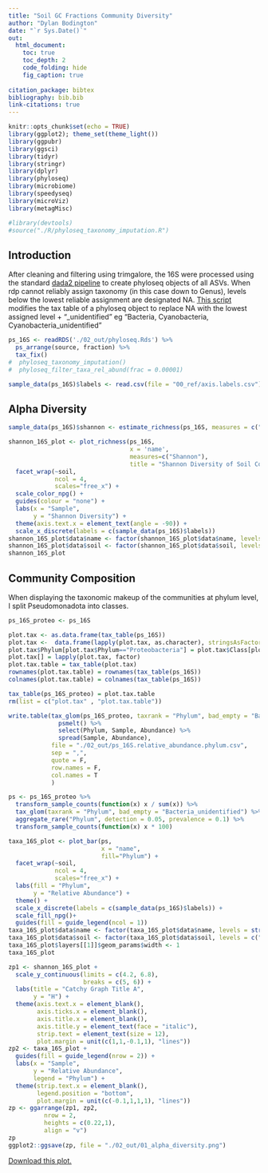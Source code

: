```yaml
---
title: "Soil GC Fractions Community Diversity"
author: "Dylan Bodington"
date: "`r Sys.Date()`"
out:
  html_document:
    toc: true
    toc_depth: 2
    code_folding: hide
    fig_caption: true
    
citation_package: bibtex
bibliography: bib.bib
link-citations: true
---
```


```r
knitr::opts_chunk$set(echo = TRUE)
library(ggplot2); theme_set(theme_light())
library(ggpubr)
library(ggsci)
library(tidyr)
library(stringr)
library(dplyr)
library(phyloseq)
library(microbiome)
library(speedyseq)
library(microViz)
library(metagMisc)

#library(devtools)
#source("./R/phyloseq_taxonomy_imputation.R")
```

## Introduction

After cleaning and filtering using trimgalore, the 16S were processed using the standard [dada2 pipeline](https://benjjneb.github.io/dada2/tutorial.html) to create phyloseq objects of all ASVs. When rdp cannot reliably assign taxonomy (in this case down to Genus), levels below the lowest reliable assignment are designated NA. [This script](https://github.com/bodington/gc_16S/blob/main/R/phyloseq_taxonomy_imputation.R) modifies the tax table of a phyloseq object to replace NA with the lowest assigned level + "_unidentified" eg "Bacteria, Cyanobacteria, Cyanobacteria_unidentified"


```r
ps_16S <- readRDS('./02_out/phyloseq.Rds') %>%
  ps_arrange(source, fraction) %>%
  tax_fix()
#  phyloseq_taxonomy_imputation()
#  phyloseq_filter_taxa_rel_abund(frac = 0.00001)

sample_data(ps_16S)$labels <- read.csv(file = "00_ref/axis.labels.csv")[, c(13)]
```

## Alpha Diversity

```r
sample_data(ps_16S)$shannon <- estimate_richness(ps_16S, measures = c("Shannon"))

shannon_16S_plot <- plot_richness(ps_16S,
                                  x = 'name',
                                  measures=c("Shannon"),
                                  title = "Shannon Diversity of Soil Community Fractions") +
  facet_wrap(~soil,
             ncol = 4,
             scales="free_x") +
  scale_color_npg() +
  guides(colour = "none") +
  labs(x = "Sample",
       y = "Shannon Diversity") +
  theme(axis.text.x = element_text(angle = -90)) +
  scale_x_discrete(labels = c(sample_data(ps_16S)$labels))
shannon_16S_plot$data$name <- factor(shannon_16S_plot$data$name, levels = str_sort(sample_data(ps_16S)$name, numeric = TRUE))
shannon_16S_plot$data$soil <- factor(shannon_16S_plot$data$soil, levels = c("Craibstone pH 4.5", "Craibstone pH 7.5", "Corsemaul", "Lower Dell"))
shannon_16S_plot
```

## Community Composition

When displaying the taxonomic makeup of the communities at phylum level, I split Pseudomonadota into classes.
```r
ps_16S_proteo <- ps_16S

plot.tax <- as.data.frame(tax_table(ps_16S))
plot.tax <-  data.frame(lapply(plot.tax, as.character), stringsAsFactors = F)
plot.tax$Phylum[plot.tax$Phylum=="Proteobacteria"] = plot.tax$Class[plot.tax$Phylum=="Proteobacteria"] 
plot.tax[] = lapply(plot.tax, factor)
plot.tax.table = tax_table(plot.tax)
rownames(plot.tax.table) = rownames(tax_table(ps_16S))
colnames(plot.tax.table) = colnames(tax_table(ps_16S))

tax_table(ps_16S_proteo) = plot.tax.table
rm(list = c("plot.tax" , "plot.tax.table"))
```

```r
write.table(tax_glom(ps_16S_proteo, taxrank = "Phylum", bad_empty = "Bacteria_unidentified") %>%
              psmelt() %>%
              select(Phylum, Sample, Abundance) %>%
              spread(Sample, Abundance),
            file = "./02_out/ps_16S.relative_abundance.phylum.csv",
            sep = ",",
            quote = F,
            row.names = F,
            col.names = T
            )

ps <- ps_16S_proteo %>%
  transform_sample_counts(function(x) x / sum(x)) %>%
  tax_glom(taxrank = "Phylum", bad_empty = "Bacteria_unidentified") %>%
  aggregate_rare("Phylum", detection = 0.05, prevalence = 0.1) %>%
  transform_sample_counts(function(x) x * 100)

taxa_16S_plot <- plot_bar(ps,
                          x = "name", 
                          fill="Phylum") +
  facet_wrap(~soil,
             ncol = 4,
             scales="free_x") +
  labs(fill = "Phylum",
       y = "Relative Abundance") +
  theme() +
  scale_x_discrete(labels = c(sample_data(ps_16S)$labels)) +
  scale_fill_npg()+
  guides(fill = guide_legend(ncol = 1))
taxa_16S_plot$data$name <- factor(taxa_16S_plot$data$name, levels = str_sort(sample_data(ps_16S)$name, numeric = TRUE))
taxa_16S_plot$data$soil <- factor(taxa_16S_plot$data$soil, levels = c("Craibstone pH 4.5", "Craibstone pH 7.5", "Corsemaul", "Lower Dell"))
taxa_16S_plot$layers[[1]]$geom_params$width <- 1
taxa_16S_plot
```

```r
zp1 <- shannon_16S_plot +
  scale_y_continuous(limits = c(4.2, 6.8),
                     breaks = c(5, 6)) +
  labs(title = "Catchy Graph Title A",
       y = "H") +
  theme(axis.text.x = element_blank(),
        axis.ticks.x = element_blank(),
        axis.title.x = element_blank(),
        axis.title.y = element_text(face = "italic"),
        strip.text = element_text(size = 12),
        plot.margin = unit(c(1,1,-0.1,1), "lines"))
zp2 <- taxa_16S_plot +
  guides(fill = guide_legend(nrow = 2)) +
  labs(x = "Sample",
       y = "Relative Abundance",
       legend = "Phylum") +
  theme(strip.text.x = element_blank(),
        legend.position = "bottom",
        plot.margin = unit(c(-0.1,1,1,1), "lines"))
zp <- ggarrange(zp1, zp2,
          nrow = 2,
          heights = c(0.22,1),
          align = "v")
zp
ggplot2::ggsave(zp, file = "./02_out/01_alpha_diversity.png")
```

[Download this plot.](https://github.com/bodington/gc_16S/raw/main/02_out/01_alpha_diversity.png)
